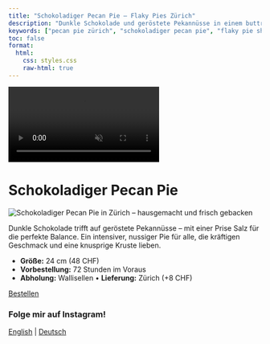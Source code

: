 ```yaml
---
title: "Schokoladiger Pecan Pie – Flaky Pies Zürich"
description: "Dunkle Schokolade und geröstete Pekannüsse in einem buttrig-knusprigen Boden. Intensiv im Geschmack, nicht zu süß – ein echter Hausfavorit."
keywords: ["pecan pie zürich", "schokoladiger pecan pie", "flaky pie shop", "american pie zürich", "bäckerei wallisellen"]
toc: false
format:
  html:
    css: styles.css
    raw-html: true 
---
```

<!-- Desktop background video -->
<div class="background-video-container">
  <video autoplay muted loop playsinline>
    <source src="../Backgroundrotating.mp4" type="video/mp4">
  </video>
</div>

# Schokoladiger Pecan Pie

<div class="pie-layout">

<img src="images/Pecan-Pie-thanksgiving-Zurich.jpeg"
       alt="Schokoladiger Pecan Pie in Zürich – hausgemacht und frisch gebacken"
       class="pie-photo" loading="lazy">

<div class="pie-text">
<p>
      Dunkle Schokolade trifft auf geröstete Pekannüsse – mit einer Prise Salz für die perfekte Balance. Ein intensiver, nussiger Pie für alle, die kräftigen Geschmack und eine knusprige Kruste lieben.
</p>
<ul>
<li><strong>Größe:</strong> 24 cm (48 CHF)</li>
<li><strong>Vorbestellung:</strong> 72 Stunden im Voraus</li>
<li><strong>Abholung:</strong> Wallisellen • <strong>Lieferung:</strong> Zürich (+8 CHF)</li>
</ul>
<div class="nav-button">
  <a href="order-pies-zurich.qmd" class="btn-link">Bestellen</a>
</div>
</div>

</div>



<div class="content-overlay">



<script type="application/ld+json">
{
  "@context": "https://schema.org",
  "@type": "Bakery",
  "name": "Flaky",
  "image": "https://yourdomain.com/logo_website.png",
  "address": {
    "@type": "PostalAddress",
    "addressLocality": "Zürich",
    "addressCountry": "CH"
  },
  "servesCuisine": "Amerikanische Desserts",
  "url": "https://yourdomain.com",
  "description": "Flaky ist eine kleine, hausbasierte Bäckerei in Zürich, die handgemachte amerikanische Pies wie Pumpkin Pie, Cinnamon Apple Crumble und Pecan Pie backt."
}
</script>

<div class="social-center">
  <h3 class="social-heading">Folge mir auf Instagram!</h3>
  <a href="https://www.instagram.com/flakypieshop" target="_blank" class="social-link">
    <i class="fab fa-instagram"></i>
  </a>
</div>



<div class="language-switch">
  <a href="../peca-pie-zurich.html">English</a> |
  <a href="pecan-pie-zurich.html">Deutsch</a>
</div>



<div class="footer-heart">
  <i class="fas fa-heart"></i>
</div>


<script>
document.addEventListener("DOMContentLoaded", function() {
  const navLinks = document.querySelectorAll('.navbar-nav .nav-link');
  const navbarCollapse = document.querySelector('.navbar-collapse');

  navLinks.forEach(function(link) {
    link.addEventListener('click', function() {
      if (navbarCollapse.classList.contains('show')) {
        // Menü einklappen
        const collapse = new bootstrap.Collapse(navbarCollapse);
        collapse.hide();
      }
    });
  });
});
</script>
